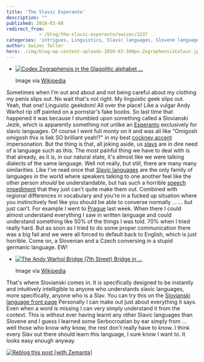 ```yaml
---
title: 'The Slavic Esperanto'
description: ""
published: 2010-03-08
redirect_from: 
            - /blog/the-slavic-esperanto/swizec/1237
categories: 'intrigues, Linguistics, Slavic languages, Slovene language, Uncategorized'
author: Swizec Teller
hero: ./img/blog-wp-content-uploads-2010-03-300px-ZographensisColour.jpg
---
```

- [![Codex Zographensis in the Glagolitic alphabet ...](./img/blog-wp-content-uploads-2010-03-300px-ZographensisColour.jpg)](http://commons.wikipedia.org/wiki/Image:ZographensisColour.jpg)

  Image via [Wikipedia](http://commons.wikipedia.org/wiki/Image:ZographensisColour.jpg)

Sometimes when I'm out and about and not being careful about my clothing my penis slips out. No wait that's not right. My linguistic geek slips out. Yeah, that one! Linguistic geekdom! All over the place! Like a vulgar Andy Warhol rip off painted on a pornstar's fake boobs. So last time that happened it was because I stumbled upon something called a Slovianski Jezik, which is apparently something not unlike an [Esperanto](http://en.wikipedia.org/wiki/Esperanto "Esperanto") exclusively for slavic languages. Of course I went full monty on it and was all like "Omigosh omigosh this is liek SO brilliant yeah!?" in my best [cockney accent](http://en.wikipedia.org/wiki/Cockney "Cockney") impersonation. But the thing is that, all joking aside, us [slavs](http://en.wikipedia.org/wiki/Slavic_peoples "Slavic peoples") are in dire need of a language such as this. The most painful thing we have to deal with is that already, as it is, in our natural state, it's almost like we were talking dialects of the same language. Well not really, but still, there are many many similarities. Like I've read once that [Slavic languages](http://en.wikipedia.org/wiki/Slavic_languages "Slavic languages") are the only family of languages in the world where speakers talking to one another feel like the other person _should_ be understandable, but has such a horrible [speech impediment](http://en.wikipedia.org/wiki/Speech_disorder "Speech disorder") that they just can't quite make them out. Combined with regional differences in vocabulary and you're in a fucked up situation where you instinctively feel like you should be able to converse normally ... ... but just can't. For example I went to [Prague](<http://maps.google.com/maps?ll=50.0833333333,14.4166666667&spn=0.1,0.1&q=50.0833333333,14.4166666667 (Prague)&t=h> "Prague") last week. When there I could almost understand everything I saw in written language and could understand something like 50% of the things I was told. 70% when I tried really hard. But as soon as I tried to do some proper communication there was a big fail and we were all forced to default back to English, which is just horrible. Come on, a Slovenian and a Czech conversing in a stupid germanic language. EW!

- [![The Andy Warhol Bridge (7th Street) Bridge in ...](./img/blog-wp-content-uploads-2010-03-300px-AndyWarholBridgePittsburgh.jpg)](http://commons.wikipedia.org/wiki/Image:AndyWarholBridgePittsburgh.JPG)

  Image via [Wikipedia](http://commons.wikipedia.org/wiki/Image:AndyWarholBridgePittsburgh.JPG)

That's where Slovianski comes in. It is specifically designed to be instantly and intuitively intelligible to anyone who understands slavic languages, more specifically, anyone who is a Slav. You can try this on the [Slovianski language front page](http://steen.free.fr/slovianski/) Personally I can make out just about everything it says. Even when a word is missing I can very simply understand it from the context. This is without ever having learnt any other Slavic languages than Slovene and I guess I learned some Serbocroatian by ear simply from ... well those who know why know, the rest don't really have to know. I think every Slav out there should learn this language, I sure know I want to. It looks easy enough anyway.

[![Reblog this post \[with Zemanta\]](http://img.zemanta.com/reblog_e.png?x-id=2835fdd5-913c-44aa-9cc0-aad198cf3470)](http://reblog.zemanta.com/zemified/2835fdd5-913c-44aa-9cc0-aad198cf3470/ "Reblog this post \[with Zemanta]")
